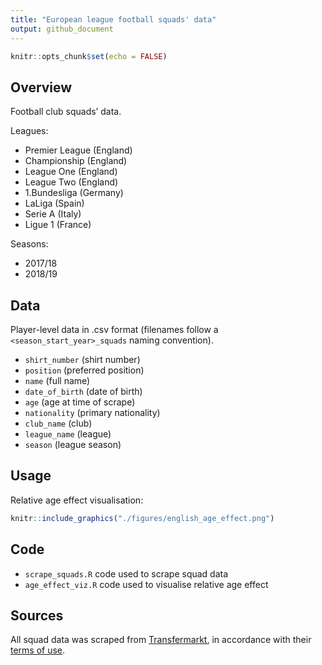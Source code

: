```yaml
---
title: "European league football squads' data"
output: github_document
---
```


```r
knitr::opts_chunk$set(echo = FALSE)
```

## Overview 

Football club squads' data.

Leagues:

- Premier League (England)
- Championship (England)
- League One (England)
- League Two (England)
- 1.Bundesliga (Germany)
- LaLiga (Spain)
- Serie A (Italy)
- Ligue 1 (France)

Seasons:

- 2017/18
- 2018/19

## Data

Player-level data in .csv format (filenames follow a `<season_start_year>_squads` naming convention). 

- `shirt_number` (shirt number)
- `position` (preferred position)
- `name` (full name)
- `date_of_birth` (date of birth)
- `age` (age at time of scrape)
- `nationality` (primary nationality)
- `club_name` (club)
- `league_name` (league)
- `season` (league season)

## Usage

Relative age effect visualisation:

```r
knitr::include_graphics("./figures/english_age_effect.png")
```

## Code

- `scrape_squads.R` code used to scrape squad data
- `age_effect_viz.R` code used to visualise relative age effect

## Sources

All squad data was scraped from [Transfermarkt](https://www.transfermarkt.co.uk/), in accordance with their [terms of use](https://www.transfermarkt.co.uk/intern/anb).
